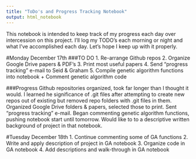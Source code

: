 ```yaml
---
title: "ToDo's and Progress Tracking Notebook"
output: html_notebook
---
```


This notebook is intended to keep track of my progress each day over intercession on this project. I'll log my TODO's each morning or night and what I've accomplished each day. Let's hope I keep up with it properly.

#Monday December 17th
###TO DO
1. Re-arrange Github repos
2. Organize Google Drive papers & PDF's
3. Print most useful papers
4. Send "progress tracking" e-mail to Seid & Graham
5. Compile genetic algorithm functions into notebook
  + Comment genetic algorithm code

###Progress
  Github repositories organized, took far longer than I thought it would. I learned he significance of .git files after attempting to create new repos out of existing but removed repo folders with .git files in them. 
  Organized Google Drive folders & papers, selected those to print.
  Sent "progress tracking" e-mail.
  Began commenting genetic algorithm functions, pushing notebook start until tomorrow. Would like to to a descriptive written background of project in that notebook.

#Tuesday December 18th
1. Continue commenting some of GA functions
2. Write and apply description of project in GA notebook
3. Organize code in GA notebook
4. Add descriptions and walk-through in GA notebook



